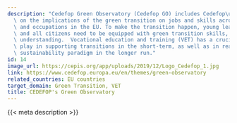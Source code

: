 ```yaml
---
description: "Cedefop Green Observatory (Cedefop GO) includes Cedefop\u2019s work\
  \ on the implications of the green transition on jobs and skills across sectors\
  \ and occupations in the EU. To make the transition happen, young learners, workers\
  \ and all citizens need to be equipped with green transition skills, knowledge and\
  \ understanding.  Vocational education and training (VET) has a crucial role to\
  \ play in supporting transitions in the short-term, as well as in reaching a new\
  \ sustainability paradigm in the longer run."
id: 14
image_url: https://cepis.org/app/uploads/2019/12/Logo_Cedefop_1.jpg
link: https://www.cedefop.europa.eu/en/themes/green-observatory
related_countries: EU countries
target_domain: Green Transition, VET
title: CEDEFOP's Green Observatory
---
```


{{< meta description >}}